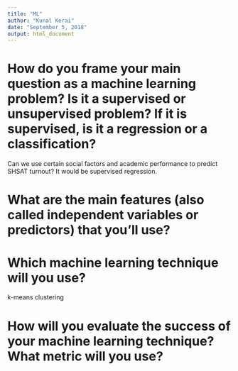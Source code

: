 ```yaml
---
title: "ML"
author: "Kunal Kerai"
date: "September 5, 2018"
output: html_document
---
```


# How do you frame your main question as a machine learning problem? Is it a supervised or unsupervised problem? If it is supervised, is it a regression or a classification?

Can we use certain social factors and academic performance to predict SHSAT turnout? It would be supervised regression.

# What are the main features (also called independent variables or predictors) that you'll use?



# Which machine learning technique will you use?

k-means clustering

# How will you evaluate the success of your machine learning technique? What metric will you use?